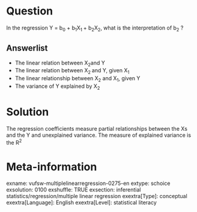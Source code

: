 Question
========
In the regression Y = b<sub>0</sub> + b<sub>1</sub>X<sub>1 </sub>+ b<sub>2</sub>X<sub>2</sub>, what is the interpretation of b<sub>2</sub> ?

Answerlist
----------
* The linear relation between X<sub>2</sub>and Y
* The linear relation between X<sub>2 </sub>and Y, given X<sub>1</sub>
* The linear relationship between X<sub>2</sub> and X<sub>1</sub>, given Y
* The variance of Y explained by X<sub>2 </sub>

Solution
========

The regression coefficients measure partial relationships between the Xs and the Y and unexplained variance. The measure of explained variance is the R<sup>2</sup>

Meta-information
================
exname: vufsw-multiplelinearregression-0275-en
extype: schoice
exsolution: 0100
exshuffle: TRUE
exsection: inferential statistics/regression/multiple linear regression
exextra[Type]: conceptual
exextra[Language]: English
exextra[Level]: statistical literacy

